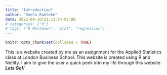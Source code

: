 ```yaml
---
title: "Introduction"
author: "Sneha Ramteke"
date: 2022-09-16T21:13:14-05:00
# categories: ["R"]
# tags: ["R Markdown", "plot", "regression"]
---
```


```r
knitr::opts_chunk$set(collapse = TRUE)
```


This is a website created by me as an assignment for the Applied Statistics class at London Business School. This website is created using R and Netlify. I aim to give the user a quick peek into my life through this website. ***Lets Go!!***  
